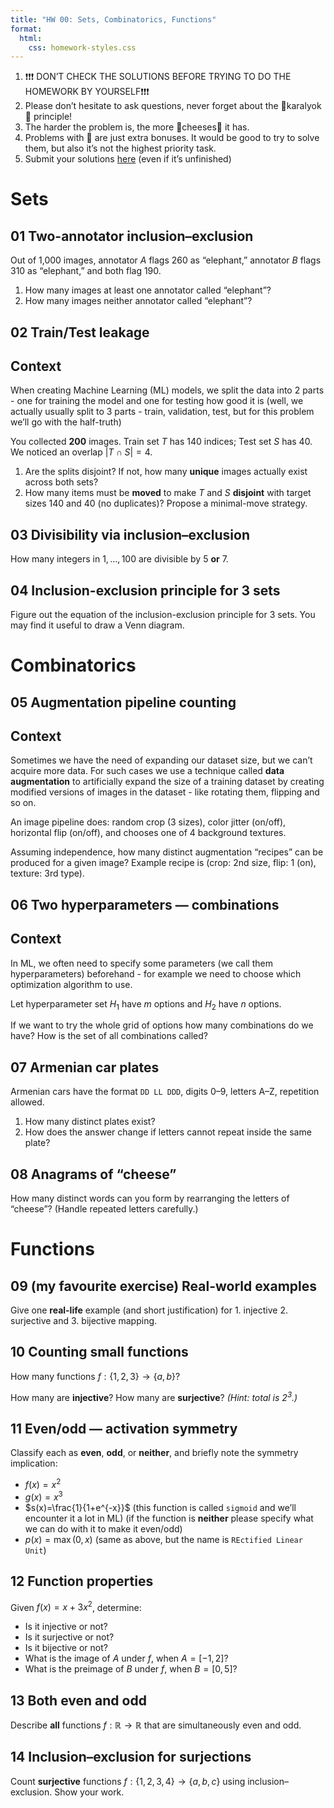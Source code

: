 ```yaml
---
title: "HW 00: Sets, Combinatorics, Functions"
format:
  html:
    css: homework-styles.css
---
```


<script src="homework-scripts.js"></script>

::: {.callout-note collapse="true"}
1. ❗❗❗ DON'T CHECK THE SOLUTIONS BEFORE TRYING TO DO THE HOMEWORK BY YOURSELF❗❗❗
2. Please don't hesitate to ask questions, never forget about the 🍊karalyok🍊 principle!
3. The harder the problem is, the more 🧀cheeses🧀 it has.
4. Problems with 🎁 are just extra bonuses. It would be good to try to solve them, but also it's not the highest priority task.
5. Submit your solutions [here](https://forms.gle/CFEvNqFiTSsDLiFc6) (even if it's unfinished)
:::


# Sets

## 01 Two-annotator inclusion–exclusion {data-difficulty="1"}
Out of 1,000 images, annotator $A$ flags 260 as "elephant," annotator $B$ flags 310 as "elephant," and both flag 190.

1. How many images at least one annotator called "elephant"?
2. How many images neither annotator called "elephant"?

## 02 Train/Test leakage {data-difficulty="2"}

::: {.callout-tip collapse="true" appearance="minimal"}
## Context
When creating Machine Learning (ML) models, we split the data into 2 parts - one for training the model and one for testing how good it is (well, we actually usually split to 3 parts - train, validation, test, but for this problem we'll go with the half-truth)
:::

You collected **200** images. Train set $T$ has 140 indices; Test set $S$ has 40. We noticed an overlap $|T\cap S|=4$.

1. Are the splits disjoint? If not, how many **unique** images actually exist across both sets?
2. How many items must be **moved** to make $T$ and $S$ **disjoint** with target sizes $140$ and $40$ (no duplicates)? Propose a minimal-move strategy.

## 03 Divisibility via inclusion–exclusion {data-difficulty="2"}
How many integers in ${1,\dots,100}$ are divisible by $5$ **or** $7$.

## 04 Inclusion-exclusion principle for 3 sets {data-difficulty="3"}
Figure out the equation of the inclusion-exclusion principle for 3 sets. You may find it useful to draw a Venn diagram.

# Combinatorics

## 05 Augmentation pipeline counting {data-difficulty="1"}

::: {.callout-note collapse="true" appearance="minimal"}
## Context
Sometimes we have the need of expanding our dataset size, but we can't acquire more data. For such cases we use a technique called **data augmentation** to artificially expand the size of a training dataset by creating modified versions of images in the dataset - like rotating them, flipping and so on.
:::

An image pipeline does: random crop (3 sizes), color jitter (on/off), horizontal flip (on/off), and chooses one of 4 background textures.

Assuming independence, how many distinct augmentation "recipes" can be produced for a given image? Example recipe is (crop: 2nd size, flip: 1 (on), texture: 3rd type).

## 06 Two hyperparameters — combinations {data-difficulty="1"}

::: {.callout-important collapse="true" appearance="minimal"}
## Context
In ML, we often need to specify some parameters (we call them hyperparameters) beforehand - for example we need to choose which optimization algorithm to use.
:::

Let hyperparameter set $H_1$ have $m$ options and $H_2$ have $n$ options.

If we want to try the whole grid of options how many combinations do we have? How is the set of all combinations called?

## 07 Armenian car plates {data-difficulty="2"}
Armenian cars have the format `DD LL DDD`, digits 0–9, letters A–Z, repetition allowed.

1. How many distinct plates exist?
2. How does the answer change if letters cannot repeat inside the same plate?

## 08 Anagrams of "cheese" {data-difficulty="2"}
How many distinct words can you form by rearranging the letters of "cheese"? (Handle repeated letters carefully.)

# Functions

## 09 (my favourite exercise) Real-world examples {data-difficulty="1"}
Give one **real-life** example (and short justification) for 1. injective 2. surjective and 3. bijective mapping.

## 10 Counting small functions {data-difficulty="2"}
How many functions $f:\{1,2,3\}\to\{a,b\}$?

How many are **injective**? How many are **surjective**? *(Hint: total is $2^3$.)*

## 11 Even/odd — activation symmetry {data-difficulty="2"}
Classify each as **even**, **odd**, or **neither**, and briefly note the symmetry implication:

- $f(x)=x^2$ 
- $g(x)=x^3$
- $s(x)=\frac{1}{1+e^{-x}}$ (this function is called `sigmoid` and we'll encounter it a lot in ML) (if the function is **neither** please specify what we can do with it to make it even/odd)
- $p(x)=\max(0,x)$ (same as above, but the name is `REctified Linear Unit`)

## 12 Function properties {data-difficulty="2"}
Given $f(x)=x+3x^2$, determine:

- Is it injective or not?
- Is it surjective or not?
- Is it bijective or not?
- What is the image of $A$ under $f$, when $A=[-1,2]$?
- What is the preimage of $B$ under $f$, when $B=[0,5]$?
  
## 13 Both even and odd {data-difficulty="3"}
Describe **all** functions $f:\mathbb{R}\to\mathbb{R}$ that are simultaneously even and odd. 

## 14 Inclusion–exclusion for surjections {.bonus-problem data-difficulty="3"}
Count **surjective** functions $f:\{1,2,3,4\}\to\{a,b,c\}$ using inclusion–exclusion. Show your work.

